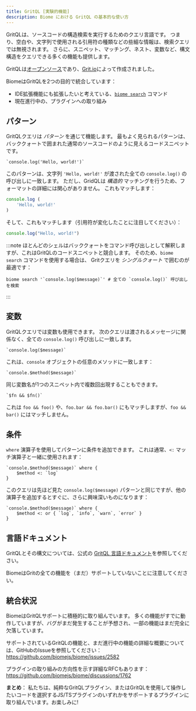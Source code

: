 ```yaml
---
title: GritQL [実験的機能]
description: Biome における GritQL の基本的な使い方
---
```


GritQLは、ソースコードの構造検索を実行するためのクエリ言語です。
つまり、空白や、文字列で使用される引用符の種類などの些細な情報は、検索クエリでは無視されます。
さらに、スニペット、マッチング、ネスト、変数など、構文構造をクエリできる多くの機能も提供します。

GritQLは[オープンソース](https://github.com/getgrit/gritql/)であり、[Grit.io](https://grit.io/)によって作成されました。

BiomeはGritQLを2つの目的で統合しています：

- IDE拡張機能にも拡張したいと考えている、[`biome search`](/reference/cli/#biome-search) コマンド
- 現在進行中の、プラグインへの取り組み

## パターン

GritQLクエリは _パターン_ を通じて機能します。
最もよく見られるパターンは、バッククォートで囲まれた通常のソースコードのように見えるコードスニペットです。

```grit
`console.log('Hello, world!')`
```

このパターンは、文字列 `'Hello, world!'` が渡された全ての `console.log()` の呼び出しに一致します。
ただし、GridQLは _構造的_ マッチングを行うため、フォーマットの詳細には関心がありません。
これもマッチします：

```js
console.log (
    'Hello, world!'
)
```

そして、これもマッチします（引用符が変化したことに注目してください）：

```js
console.log("Hello, world!")
```

:::note
ほとんどのシェルはバッククォートをコマンド呼び出しとして解釈しますが、これはGritQLのコードスニペットと競合します。
そのため、`biome search` コマンドを使用する場合は、 Gritクエリを _シングルクォート_ で囲むのが最適です：

```shell
biome search '`console.log($message)`' # 全ての `console.log()` 呼び出しを検索
```
:::

## 変数

GritQLクエリでは変数も使用できます。
次のクエリは渡されるメッセージに関係なく、全ての `console.log()` 呼び出しに一致します。

```grit
`console.log($message)`
```

これは、`console` オブジェクトの任意のメソッドに一致します：

```grit
`console.$method($message)`
```

同じ変数名が1つのスニペット内で複数回出現することもできます。

```grit
`$fn && $fn()`
```

これは `foo && foo()` や、`foo.bar && foo.bar()` にもマッチしますが、`foo && bar()` にはマッチしません。

## 条件

`where` 演算子を使用してパターンに条件を追加できます。
これは通常、`<:` マッチ演算子と一緒に使用されます：

```grit
`console.$method($message)` where {
    $method <: `log`
}
```

このクエリは先ほど見た `console.log($message)` パターンと同じですが、他の演算子を追加するとすぐに、さらに興味深いものになります：

```grit
`console.$method($message)` where {
    $method <: or { `log`, `info`, `warn`, `error` }
}
```

## 言語ドキュメント

GritQLとその構文については、公式の [GritQL 言語ドキュメント](https://docs.grit.io/language/overview)を参照してください。

BiomeはGritの全ての機能を（まだ）サポートしていないことに注意してください。

## 統合状況

BiomeはGritQLサポートに積極的に取り組んでいます。
多くの機能がすでに動作していますが、バグがまだ発生することが予想され、一部の機能はまだ完全に欠落しています。

サポートされているGritQLの機能と、まだ進行中の機能の詳細な概要については、GitHubのIssueを参照してください： https://github.com/biomejs/biome/issues/2582

プラグインの取り組みの方向性を示す詳細なRFCもあります： https://github.com/biomejs/biome/discussions/1762

**まとめ**： 私たちは、純粋なGritQLプラグイン、またはGritQLを使用して操作したいコードを選択するJS/TSプラグインのいずれかをサポートするプラグインに取り組んでいます。お楽しみに!
